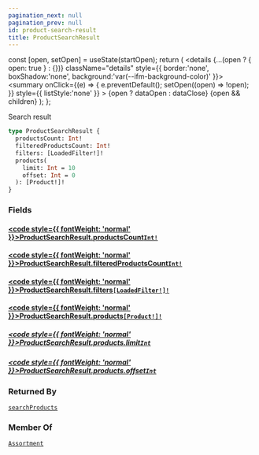 ```yaml
---
pagination_next: null
pagination_prev: null
id: product-search-result
title: ProductSearchResult
---
```









  const [open, setOpen] = useState(startOpen);
  return (
    <details {...(open ? { open: true } : {})} className="details" style={{ border:'none', boxShadow:'none', background:'var(--ifm-background-color)' }}>
      <summary
        onClick={(e) => {
          e.preventDefault();
          setOpen((open) => !open);
        }}
        style={{ listStyle:'none' }}
      >
      {open ? dataOpen : dataClose}
      </summary>
      {open && children}
    </details>
  );
};








Search result


```graphql
type ProductSearchResult {
  productsCount: Int!
  filteredProductsCount: Int!
  filters: [LoadedFilter!]!
  products(
    limit: Int = 10
    offset: Int = 0
  ): [Product!]!
}
```




### Fields

#### [<code style={{ fontWeight: 'normal' }}>ProductSearchResult.<b>productsCount</b></code>](#)<Bullet />[`Int!`](/schema/types/scalars/int.mdx) <Badge class="badge badge--secondary" text="non-null"/> <Badge class="badge badge--secondary" text="scalar"/> 



#### [<code style={{ fontWeight: 'normal' }}>ProductSearchResult.<b>filteredProductsCount</b></code>](#)<Bullet />[`Int!`](/schema/types/scalars/int.mdx) <Badge class="badge badge--secondary" text="non-null"/> <Badge class="badge badge--secondary" text="scalar"/> 



#### [<code style={{ fontWeight: 'normal' }}>ProductSearchResult.<b>filters</b></code>](#)<Bullet />[`[LoadedFilter!]!`](/schema/types/objects/loaded-filter.mdx) <Badge class="badge badge--secondary" text="non-null"/> <Badge class="badge badge--secondary" text="object"/> 



#### [<code style={{ fontWeight: 'normal' }}>ProductSearchResult.<b>products</b></code>](#)<Bullet />[`[Product!]!`](/schema/types/interfaces/product.mdx) <Badge class="badge badge--secondary" text="non-null"/> <Badge class="badge badge--secondary" text="interface"/> 

##### [<code style={{ fontWeight: 'normal' }}>ProductSearchResult.products.<b>limit</b></code>](#)<Bullet />[`Int`](/schema/types/scalars/int.mdx) <Badge class="badge badge--secondary" text="scalar"/> 



##### [<code style={{ fontWeight: 'normal' }}>ProductSearchResult.products.<b>offset</b></code>](#)<Bullet />[`Int`](/schema/types/scalars/int.mdx) <Badge class="badge badge--secondary" text="scalar"/> 







### Returned By

[`searchProducts`](/schema/operations/queries/search-products.mdx)  <Badge class="badge badge--secondary" text="query"/>

### Member Of

[`Assortment`](/schema/types/objects/assortment.mdx)  <Badge class="badge badge--secondary" text="object"/>


